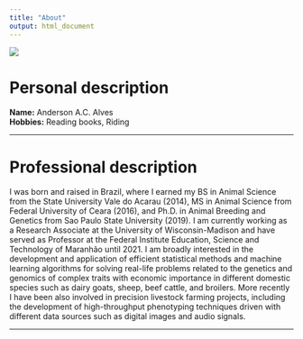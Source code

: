 ---
title: "About"
output: html_document
---

![](profile.jpg)

# Personal description  
__Name:__ Anderson A.C. Alves  
__Hobbies:__ Reading books, Riding     

***

# Professional description
I was born and raised in Brazil, where I earned my BS in Animal Science from the State University Vale do Acarau (2014), MS in Animal Science from Federal University of Ceara (2016), and Ph.D. in Animal Breeding and Genetics from Sao Paulo State University (2019). I am currently working as a Research Associate at the University of Wisconsin-Madison and have served as Professor at the Federal Institute Education, Science and Technology of Maranhão until 2021. I am broadly interested in the development and application of efficient statistical methods and machine learning algorithms for solving real-life problems related to the genetics and genomics of complex traits with economic importance in different domestic species such as dairy goats, sheep, beef cattle, and broilers. More recently I have been also involved in precision livestock farming projects, including the development of high-throughput phenotyping techniques driven with different data sources such as digital images and audio signals.

*** 

